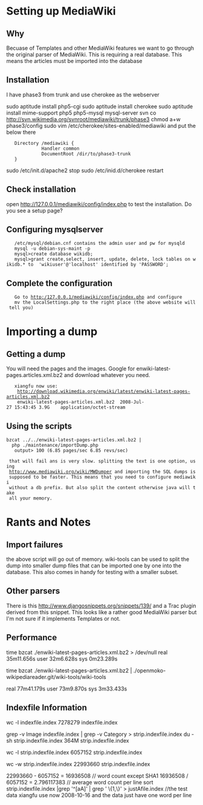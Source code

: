 = Setting up MediaWiki =

== Why ==

Becuase of Templates and other MediaWiki features we want to go through
the original parser of MediaWiki. This is requiring a real database. This
means the articles must be imported into the database

== Installation ==

I have phase3 from trunk and use cherokee as the webserver

sudo aptitude install php5-cgi
sudo aptitude install cherokee
sudo aptitude install mime-support php5 php5-mysql mysql-server
svn co http://svn.wikimedia.org/svnroot/mediawiki/trunk/phase3
chmod a+w phase3/config
sudo vim /etc/cherokee/sites-enabled/mediawiki and put the below there
    Directory /mediawiki {
              Handler common
              DocumentRoot /dir/to/phase3-trunk
    }

sudo /etc/init.d/apache2 stop
sudo /etc/inid.d/cherokee restart

== Check installation ==
open http://127.0.0.1/mediawiki/config/index.php to test the installation. Do
you see a setup page?

== Configuring mysqlserver ==
    /etc/mysql/debian.cnf contains the admin user and pw for mysqld
    mysql -u debian-sys-maint -p
    mysql>create database wikidb;
    mysql>grant create,select, insert, update, delete, lock tables on wikidb.* to  'wikiuser'@'localhost' identified by 'PASSWORD';

== Complete the configuration ==
    Go to http:/127.0.0.1/mediawiki/config/index.php and configure
    mv the LocalSettings.php to the right place (the above website will tell you)


= Importing a dump =
== Getting a dump ==
You will need the pages and the images. Google for enwiki-latest-pages.articles.xml.bz2
and download whatever you need.
    xiangfu now use:
	 http://download.wikimedia.org/enwiki/latest/enwiki-latest-pages-articles.xml.bz2 
	 enwiki-latest-pages-articles.xml.bz2  2008-Jul-27 15:43:45	3.9G	application/octet-stream

== Using the scripts ==
 bzcat ../../enwiki-latest-pages-articles.xml.bz2 |  php ./maintenance/importDump.php 
    output> 100 (6.85 pages/sec 6.85 revs/sec)

  that will fail ans is very slow. splitting the text is one option, using
  http://www.mediawiki.org/wiki/MWDumper and importing the SQL dumps is
  supposed to be faster. This means that you need to configure mediawiki
  without a db prefix. But also split the content otherwise java will take
  all your memory.

= Rants and Notes =

== Import failures ==
the above script will go out of memory. wiki-tools can be used to split the dump
into smaller dump files that can be imported one by one into the database. This
also comes in handy for testing with a smaller subset.

== Other parsers ==
There is this http://www.djangosnippets.org/snippets/139/ and a Trac plugin
derived from this snippet. This looks like a rather good MediaWiki parser but
I'm not sure if it implements Templates or not.

== Performance ==
time bzcat ./enwiki-latest-pages-articles.xml.bz2 > /dev/null
real    35m11.656s
user    32m6.628s
sys     0m23.289s

time bzcat ./enwiki-latest-pages-articles.xml.bz2 | ./openmoko-wikipediareader.git/wiki-tools/wiki-tools 

real    77m41.179s
user    73m9.870s
sys     3m33.433s

== Indexfile Information ==
wc -l indexfile.index 
7278279 indexfile.index

grep -v Image indexfile.index | grep -v Category > strip.indexfile.index
du -sh strip.indexfile.index 
364M	strip.indexfile.index

wc -l strip.indexfile.index 
6057152 strip.indexfile.index

wc -w strip.indexfile.index 
22993660 strip.indexfile.index

22993660 - 6057152 = 16936508		// word count except SHA1
16936508 / 6057152 = 2.796117383	// average word count per line
sort strip.indexfile.index |grep '^[aA]' | grep ' \{1,\}' > justAfile.index 
//the test data xiangfu use now 2008-10-16 and the data just have one word per line
